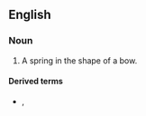 ==English==

===Noun===
{{en-noun}}

# {{lb|en|engineering}} A spring in the shape of a bow.

====Derived terms====
* {{l|en|bow-spring centraliser}}, {{l|en|bow-spring centralizer}}